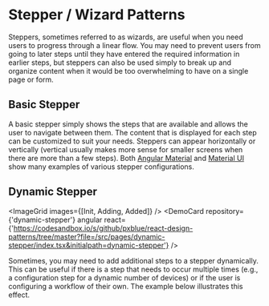 
<!-- KEYWORDS: design pattern stepper procedure wizard -->

# Stepper / Wizard Patterns

Steppers, sometimes referred to as wizards, are useful when you need users to progress through a linear flow. You may need to prevent users from going to later steps until they have entered the required information in earlier steps, but steppers can also be used simply to break up and organize content when it would be too overwhelming to have on a single page or form.

## Basic Stepper

A basic stepper simply shows the steps that are available and allows the user to navigate between them. The content that is displayed for each step can be customized to suit your needs. Steppers can appear horizontally or vertically (vertical usually makes more sense for smaller screens when there are more than a few steps). Both [Angular Material](https://material.angular.io/components/stepper/overview) and [Material UI](https://material-ui.com/demos/steppers/) show many examples of various stepper configurations.

## Dynamic Stepper

<ImageGrid images={[Init, Adding, Added]} />
<DemoCard repository={'dynamic-stepper'} angular react={'https://codesandbox.io/s/github/pxblue/react-design-patterns/tree/master?file=/src/pages/dynamic-stepper/index.tsx&initialpath=dynamic-stepper'} />

Sometimes, you may need to add additional steps to a stepper dynamically. This can be useful if there is a step that needs to occur multiple times (e.g., a configuration step for a dynamic number of devices) or if the user is configuring a workflow of their own. The example below illustrates this effect.
